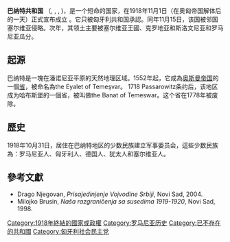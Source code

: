 {{Infobox Former Country
|conventional_long_name = Banat Republic
|native_name = <!--
 -->''Republica Bănățeană''{{nbsp|2}}<small>（[[羅馬尼亞語|羅馬尼亞語]]）</small><br/><!--
 -->''Banater Republik''{{nbsp|2}}<small>（[[德語|德語]]）</small><br/><!--
 -->''Banatska republika''{{nbsp|2}}<small>（[[塞爾維亞語|塞爾維亞語]]–[[拉丁字母|拉丁字母]]）</small><br/><!--
 -->Банатска република{{nbsp|2}}<small>（塞爾維亞語–[[西里爾字母|西里爾字母]]）</small><br/><!--
 -->''Bánáti Köztársaság''{{nbsp|2}}<small>（[[匈牙利語|匈牙利語]]）</small>
|common_name = 巴纳特共和国
|status = Unrecognized state
|p1 = 奥匈帝国
|flag_p1 = Flag of Austria-Hungary 1869-1918.svg
|s1 = 罗马尼亚王国
|flag_s1 = Flag of Romania.svg
|s2 = 南斯拉夫王国
|flag_s2 = Flag of Yugoslavia (1918–1943).svg
|today = {{flag|Romania}}<br/>{{flag|Serbia}}<br/>{{flag|Hungary}}
|location_map = <center>
 {{Image label begin |width=240 |image=Banat_Republic_bgiu.png}} 
 {{Image label |scale=240 |x=0.200 |y=0.150 |text=[[Hungary|Modern<br/>Hungary]]}}
 {{Image label |scale=240 |x=0.800 |y=0.300 |text=[[Romania|Modern<br/>Romania]]}}
 {{Image label |scale=240 |x=0.300 |y=0.675 |text=[[Serbia|Modern<br/>Serbia]]}}
 {{Image label |scale=240 |x=0.400 |y=0.425 |text=Banat<br/>Republic}}
 {{Image label end}}
{{smaller|巴纳特共和国在今天邊境上的位置}}
</center>
|image_flag  = Socialist red flag.svg
|image_coat = Losonczy Lodge seal.svg
|capital = 蒂米什瓦拉
|government_type = 共和国
|leader1 = Otto Roth
|era = 一战
|date_start = 11月1日
|year_start = 1918年
|event_start = 宣告成立
|date_end = 11月15日
|year_end = 1918年
|event_end = 被[[罗马尼亚王国|罗马尼亚王国]]和[[南斯拉夫王国|南斯拉夫王国]]占领
<!--
|continent = 歐洲
|region = 巴爾幹
-->
}}{{unreferenced|time=2013-04-15T12:16:41+00:00}}

'''巴纳特共和国''' （{{lang-ro|Republica Bănăţeană}}, {{lang-de|Banater Republik}}, {{lang-sr|Банатска република|translit=Banatska republika}}, {{lang-hu|Bánáti Köztársaság}})，是一个短命的国家，在1918年11月1日（在奥匈帝国解体后的一天）正式宣布成立 。它只被匈牙利共和国承認。同年11月15日，该国被邻国塞尔维亚侵略。次年，其领土主要被塞尔维亚王國、克罗地亚和斯洛文尼亚和罗马尼亚瓜分。

== 起源 ==

巴纳特是一塊在潘诺尼亚平原的天然地理区域。1552年起，它成為[[奥斯曼帝国|奥斯曼帝国]]的一個[[省_(奥斯曼帝国行政区划)|省]]，被命名為the Eyalet of Temeşvar。 1718 Passarowitz条约后，该地区成为哈布斯堡的一個省，被叫做the Banat of Temeswar。这个省在1778年被废除。

== 歷史 ==
1918年10月31日，居住在巴纳特地区的少数民族建立军事委员会，這些少数民族為：罗马尼亚人、匈牙利人、德国人、犹太人和塞尔维亚人。

== 參考文獻 ==
* Drago Njegovan, ''Prisajedinjenje Vojvodine Srbiji'', Novi Sad, 2004.
* Milojko Brusin, ''Naša razgraničenja sa susedima 1919-1920'', Novi Sad, 1998.


[[Category:1918年終結的國家或政權|Category:1918年終結的國家或政權]]
[[Category:罗马尼亚历史|Category:罗马尼亚历史]]
[[Category:已不存在的共和國|Category:已不存在的共和國]]
[[Category:匈牙利社会民主党|Category:匈牙利社会民主党]]